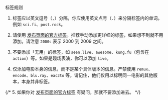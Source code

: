 <Heading1 id="content">标签规则</Heading1>

1. 标签应以英文逗号（`,`）分隔，你应使用英文点号（`.`）来分隔标签内的单词。例如 `sci.fi`、`post.rock`。

2. 请使用 [发布页面的官方标签](/upload.php)。推荐手动添加更详细的标签，如果想不到就不用添加。请注意 `2000s` 表示 2000 到 2009 之间。

3. 不要添加「无用」的标签，如 `seen.live`、`awesome`、`kung.fu`（包含在 `action`）等。如果是现场表演，你可以添加 `live`。

4. 仅添加电影本身的信息，而不是某个具体版本的信息。严禁使用 `remux`、`encode`、`blu.ray`、`eac3to` 等。请记住，他们仅用以标明同一电影的其他版本，本身并非标签。

{/*
5. 如果你对 [发布页面的官方标签](/upload.php) 有疑问，那就不要添加进去。
*/}